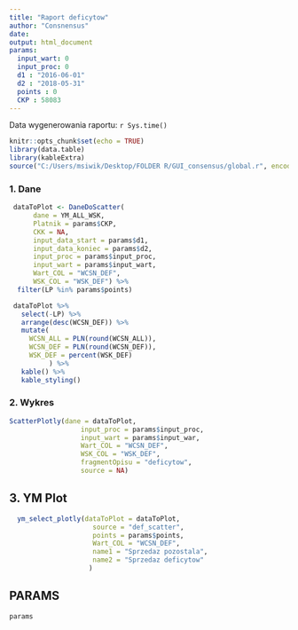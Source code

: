 ```yaml
---
title: "Raport deficytow"
author: "Consnensus"
date:
output: html_document
params:
  input_wart: 0
  input_proc: 0
  d1 : "2016-06-01"
  d2 : "2018-05-31"
  points : 0
  CKP : 58083
---
```


Data wygenerowania raportu: `r Sys.time()`

```r
knitr::opts_chunk$set(echo = TRUE)
library(data.table)
library(kableExtra)
source("C:/Users/msiwik/Desktop/FOLDER R/GUI_consensus/global.r", encoding = "UTF-8")
```


### 1. Dane
```r

 dataToPlot <- DaneDoScatter(
      dane = YM_ALL_WSK,
      Platnik = params$CKP,
      CKK = NA,
      input_data_start = params$d1,
      input_data_koniec = params$d2,
      input_proc = params$input_proc,
      input_wart = params$input_wart,
      Wart_COL = "WCSN_DEF",
      WSK_COL = "WSK_DEF") %>%
  filter(LP %in% params$points)

 dataToPlot %>%
   select(-LP) %>%
   arrange(desc(WCSN_DEF)) %>%
   mutate(
     WCSN_ALL = PLN(round(WCSN_ALL)),
     WCSN_DEF = PLN(round(WCSN_DEF)),
     WSK_DEF = percent(WSK_DEF)
          ) %>%
   kable() %>%
   kable_styling()

```



### 2. Wykres
```r

ScatterPlotly(dane = dataToPlot,
                  input_proc = params$input_proc,
                  input_wart = params$input_war,
                  Wart_COL = "WCSN_DEF",
                  WSK_COL = "WSK_DEF",
                  fragmentOpisu = "deficytow",
                  source = NA)

```


## 3. YM Plot
```r


  ym_select_plotly(dataToPlot = dataToPlot,
                     source = "def_scatter",
                     points = params$points,
                     Wart_COL = "WCSN_DEF",
                     name1 = "Sprzedaz pozostala",
                     name2 = "Sprzedaz deficytow"
                    )


```


## PARAMS
```r
params

```

